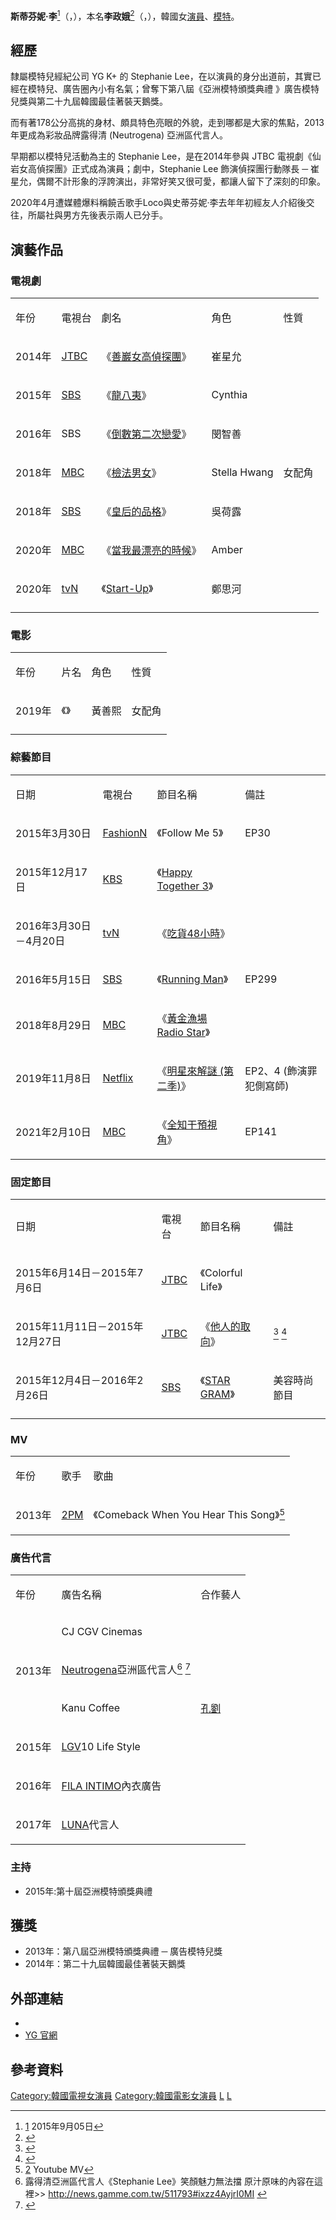 {{藝人
|姓名 = 斯蒂芬妮·李
|類型 = 女演員
|圖片 = 2022 스테파니리 Stephanie Lee.jpg
|圖片尺寸 = 250px
|圖片簡介 = 
|本名 = 李政娥
|外文名 = 이정아<br>스테파니 리
|羅馬拼音 = Lee Jung Ah
|英文名 = Stephanie Lee
|暱稱 =
|其他藝名 = 
|國籍 = {{KOR}}<br>{{USA}}
|出生日期 = {{birth_date_and_age|1993|9|14}}
|出生地點 = {{USA}}[[馬薩諸塞州|馬薩諸塞州]][[波士頓|波士頓]]
|宗教信仰 = 
|語言 = [[韓語|韓語]]、[[英語|英語]]
|職業 = [[演員|演員]]、[[模特|模特]]
|教育程度 = 
|出道作 = 
|出道日期 = 2010年Nicholas Cage出道
|代表作 = 
|活躍年代 = 2010年
|唱片公司 = 
|經紀公司 = [[YGKPlus|YGKPlus]]<small>(2014-2017)</small> <br/>YNK Entertainment <small>(2017-2020.5)
[[VAST娛樂|VAST娛樂]]<small>(2020.5-至今）
</small>
|相關團體 = 
|網站 = 
}}

'''斯蒂芬妮·李'''<ref>[http://kpopn.niusnews.com/=K0hgak33] {{Wayback|url=http://kpopn.niusnews.com/=K0hgak33 |date=20160806195005 }}2015年9月05日</ref>（{{lang-ko|'''스테파니 리'''}}，{{bd|1993年|9月14日}}），本名'''李政娥'''<ref>{{Cite web |url=http://tenasia.hankyung.com/archives/441322 |title=My Name, ‘선암여고 탐정단’ 스테파니 리 (1) |accessdate=2016-10-21 |archive-date=2016-10-21 |archive-url=https://web.archive.org/web/20161021195220/http://tenasia.hankyung.com/archives/441322 |dead-url=no }}</ref>（{{kor|k='''이정아'''|rm='''I Jeong Ah'''}}，{{lang-en|'''Lee Jung Ah'''}}），韓國女[[演員|演員]]、[[模特|模特]]。

==經歷==
隸屬模特兒經紀公司 YG K+ 的 Stephanie Lee，在以演員的身分出道前，其實已經在模特兒、廣告圈內小有名氣；曾奪下第八屆《亞洲模特頒獎典禮 》廣告模特兒獎與第二十九屆韓國最佳著裝天鵝獎。

而有著178公分高挑的身材、頗具特色亮眼的外貌，走到哪都是大家的焦點，2013年更成為彩妝品牌露得清 (Neutrogena) 亞洲區代言人。

早期都以模特兒活動為主的 Stephanie Lee，是在2014年參與 JTBC 電視劇《仙岩女高偵探團》正式成為演員；劇中，Stephanie Lee 飾演偵探團行動隊長 ─ 崔星允，偶爾不計形象的浮誇演出，非常好笑又很可愛，都讓人留下了深刻的印象。

2020年4月遭媒體爆料稱饒舌歌手Loco與史蒂芬妮·李去年年初經友人介紹後交往，所屬社與男方先後表示兩人已分手。

==演藝作品==
===電視劇===
{| class="wikitable" style="text-align:center" 
|-style="background: cornflowerblue; color:white; font-weight:bold"
| 年份 ||電視台 || 劇名 || 角色|| 性質
|-
|2014年||[[JTBC|JTBC]]||《[[善巖女高偵探團|善巖女高偵探團]]》|| 崔星允 ||rowspan=7|女配角
|-
|2015年||[[SBS_(韓國)|SBS]]||《[[龍八夷|龍八夷]]》|| Cynthia
|-
|2016年||SBS||《[[倒數第二次戀愛_(韓國電視劇)|倒數第二次戀愛]]》|| 閔智善 
|-
|2018年||[[文化廣播_(韓國)|MBC]]||《[[檢法男女|檢法男女]]》||Stella Hwang 
|-
|2018年||[[SBS_(韓國)|SBS]]||《[[皇后的品格|皇后的品格]]》|| 吳荷露 
|-
|2020年||[[MBC_(韓國)|MBC]]||《[[當我最漂亮的時候|當我最漂亮的時候]]》|| Amber
|-
|2020年||[[tvN|tvN]]||《[[Start-Up|Start-Up]]》|| 鄭思河
|-
|}

===電影===
{| class="wikitable" style="text-align:center" 
|-style="background: cornflowerblue; color:white; font-weight:bold"
| 年份 || 片名 || 角色|| 性質
|-
|2019年||《{{link-ko|神之一手：鬼手篇|신의 한 수: 귀수편}}》|| 黃善熙 ||女配角
|-
|}

===綜藝節目===
{| class="wikitable" style="text-align:center" 
|-style="background: cornflowerblue; color:white; font-weight:bold"
| 日期 ||電視台 || 節目名稱 || 備註
|-
|2015年3月30日||[[FashionN|FashionN]]||《Follow Me 5》|| EP30
|-
|2015年12月17日||[[韓國放送公社|KBS]]||《[[歡樂在一起|Happy Together 3]]》||
|-
|2016年3月30日－4月20日||[[tvN|tvN]]||《[[吃貨48小時|吃貨48小時]]》|| 
|-
|2016年5月15日||[[SBS_(韓國)|SBS]]||《[[Running_Man|Running Man]]》|| EP299
|-
|2018年8月29日||[[MBC|MBC]]||《[[黃金漁場_Radio_Star|黃金漁場 Radio Star]]》|| 
|-
|2019年11月8日||[[Netflix|Netflix]]||《[[明星來解謎_(第二季)|明星來解謎 (第二季)]]》|| EP2、4 (飾演罪犯側寫師)
|-
|2021年2月10日||[[MBC|MBC]]||《[[全知干預視角|全知干預視角]]》|| EP141
|}

===固定節目===
{| class="wikitable" style="text-align:center" 
|-style="background: cornflowerblue; color:white; font-weight:bold"
| 日期 ||電視台 || 節目名稱 || 備註
|-
|2015年6月14日－2015年7月6日||[[JTBC|JTBC]]||《Colorful Life》|| 
|-
|2015年11月11日－2015年12月27日||[[JTBC|JTBC]]||《[[他人的取向|他人的取向]]》||<ref>{{Cite web |url=http://kpopn.niusnews.com/=K0gh3g12 |title=存档副本 |access-date=2016-07-27 |archive-url=https://web.archive.org/web/20160818134714/http://kpopn.niusnews.com/=K0gh3g12 |archive-date=2016-08-18 |dead-url=yes }}</ref> <ref>{{Cite web |url=http://kpopn.niusnews.com/=K2qjuj65 |title=存档副本 |access-date=2016-07-27 |archive-url=https://web.archive.org/web/20160818110518/http://kpopn.niusnews.com/=K2qjuj65 |archive-date=2016-08-18 |dead-url=yes }}</ref>
|-
|2015年12月4日－2016年2月26日||[[SBS_(韓國)|SBS]]||《[[STAR_GRAM|STAR GRAM]]》|| 美容時尚節目
|-
|}

===MV===
{| class="wikitable" style="text-align:center" 
|-style="background: cornflowerblue; color:white; font-weight:bold"
| 年份 || 歌手 || 歌曲
|-
|2013年|| [[2PM|2PM]]|| 《Comeback When You Hear This Song》<ref>[https://www.youtube.com/watch?v=a7cH5EAXNNg] {{Wayback|url=https://www.youtube.com/watch?v=a7cH5EAXNNg |date=20160429010209 }}Youtube MV</ref>
|}

===廣告代言===
{| class="wikitable" style="text-align:center" 
|-style="background: cornflowerblue; color:white; font-weight:bold"
| 年份 || 廣告名稱 || 合作藝人
|-
| rowspan=3| 2013年 || CJ CGV Cinemas || 
|-
| [[Neutrogena|Neutrogena]]亞洲區代言人<ref>露得清亞洲區代言人《Stephanie Lee》笑顏魅力無法擋 原汁原味的內容在這裡>> http://news.gamme.com.tw/511793#ixzz4AyjrI0MI {{Wayback|url=http://news.gamme.com.tw/511793#ixzz4AyjrI0MI |date=20160814083142 }}</ref> <ref>{{Cite web |url=https://www.youtube.com/watch?v=iyRTLnEa-CY |title=CF 뉴트로지나 - Stephanie Lee |access-date=2016-06-08 |archive-date=2021-02-14 |archive-url=https://web.archive.org/web/20210214105443/https://www.youtube.com/watch?v=iyRTLnEa-CY |dead-url=no }}</ref> || 
|-
|  Kanu Coffee || [[孔劉|孔劉]]
|-
| 2015年 || [[LG|LG]]V10 Life Style || 
|-
| 2016年 || [[FILA_INTIMO|FILA INTIMO]]內衣廣告 || 
|-
| 2017年 || [[LUNA|LUNA]]代言人 || 
|}

===主持===
*2015年:第十屆亞洲模特頒獎典禮

==獲獎==
*2013年：第八屆亞洲模特頒獎典禮 ─ 廣告模特兒獎
*2014年：第二十九屆韓國最佳著裝天鵝獎

== 外部連結 ==
*{{instagram|stephanielee199}}
*[http://ygstage.com/yg-profile/about?star=lee-stephanie/ YG 官網] {{Wayback|url=http://ygstage.com/yg-profile/about?star=lee-stephanie%2F |date=20170113012906 }}

== 參考資料 ==
{{reflist}}

{{DEFAULTSORT:Lee Stephanie}}
[[Category:韓國電視女演員|Category:韓國電視女演員]]
[[Category:韓國電影女演員|Category:韓國電影女演員]]
[[Category:韓國女性模特兒|L]]
[[Category:李姓|L]]